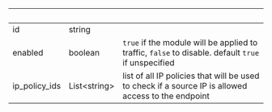 | &nbsp;        | &nbsp;             | &nbsp;                                                                                              |
| ------------- | ------------------ | --------------------------------------------------------------------------------------------------- |
| id            | string             |                                                                                                     |
| enabled       | boolean            | `true` if the module will be applied to traffic, `false` to disable. default `true` if unspecified  |
| ip_policy_ids | List&lt;string&gt; | list of all IP policies that will be used to check if a source IP is allowed access to the endpoint |
